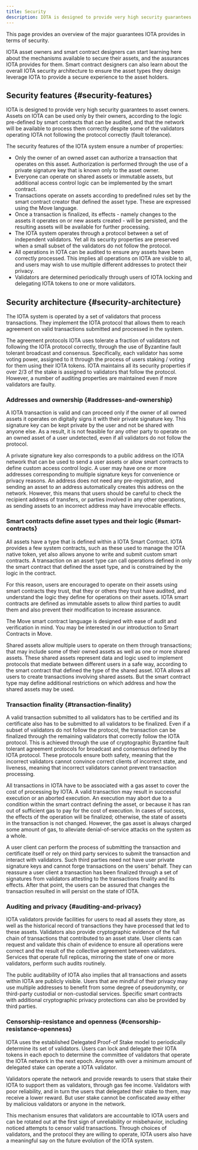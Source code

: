 ```yaml
---
title: Security
description: IOTA is designed to provide very high security guarantees to asset owners. Assets on IOTA can be used only by their owners, according to the logic pre-defined by smart contracts that can be audited, and that the network will be available to process them correctly despite some of the validators operating IOTA not following the protocol correctly (fault tolerance).
---
```


This page provides an overview of the major guarantees IOTA provides in terms of security.

IOTA asset owners and smart contract designers can start learning here about the mechanisms available to secure their assets, and the assurances IOTA provides for them. Smart contract designers can also learn about the overall IOTA security architecture to ensure the asset types they design leverage IOTA to provide a secure experience to the asset holders.

## Security features {#security-features}

IOTA is designed to provide very high security guarantees to asset owners. Assets on IOTA can be used only by their owners, according to the logic pre-defined by smart contracts that can be audited, and that the network will be available to process them correctly despite some of the validators operating IOTA not following the protocol correctly (fault tolerance).

The security features of the IOTA system ensure a number of properties:

- Only the owner of an owned asset can authorize a transaction that operates on this asset. Authorization is performed through the use of a private signature key that is known only to the asset owner.
- Everyone can operate on shared assets or immutable assets, but additional access control logic can be implemented by the smart contract.
- Transactions operate on assets according to predefined rules set by the smart contract creator that defined the asset type. These are expressed using the Move language.
- Once a transaction is finalized, its effects - namely changes to the assets it operates on or new assets created - will be persisted, and the resulting assets will be available for further processing.
- The IOTA system operates through a protocol between a set of independent validators. Yet all its security properties are preserved when a small subset of the validators do not follow the protocol.
- All operations in IOTA can be audited to ensure any assets have been correctly processed. This implies all operations on IOTA are visible to all, and users may wish to use multiple different addresses to protect their privacy.
- Validators are determined periodically through users of IOTA locking and delegating IOTA tokens to one or more validators.

## Security architecture {#security-architecture}

The IOTA system is operated by a set of validators that process transactions. They implement the IOTA protocol that allows them to reach agreement on valid transactions submitted and processed in the system.

The agreement protocols IOTA uses tolerate a fraction of validators not following the IOTA protocol correctly, through the use of Byzantine fault tolerant broadcast and consensus. Specifically, each validator has some voting power, assigned to it through the process of users staking / voting for them using their IOTA tokens. IOTA maintains all its security properties if over 2/3 of the stake is assigned to validators that follow the protocol. However, a number of auditing properties are maintained even if more validators are faulty.

### Addresses and ownership {#addresses-and-ownership}

A IOTA transaction is valid and can proceed only if the owner of all owned assets it operates on digitally signs it with their private signature key. This signature key can be kept private by the user and not be shared with anyone else. As a result, it is not feasible for any other party to operate on an owned asset of a user undetected, even if all validators do not follow the protocol.

A private signature key also corresponds to a public address on the IOTA network that can be used to send a user assets or allow smart contracts to define custom access control logic. A user may have one or more addresses corresponding to multiple signature keys for convenience or privacy reasons. An address does not need any pre-registration, and sending an asset to an address automatically creates this address on the network. However, this means that users should be careful to check the recipient address of transfers, or parties involved in any other operations, as sending assets to an incorrect address may have irrevocable effects.

### Smart contracts define asset types and their logic {#smart-contracts}

All assets have a type that is defined within a IOTA Smart Contract. IOTA provides a few system contracts, such as these used to manage the IOTA native token, yet also allows anyone to write and submit custom smart contracts. A transaction on an asset type can call operations defined in only the smart contract that defined the asset type, and is constrained by the logic in the contract.

For this reason, users are encouraged to operate on their assets using smart contracts they trust, that they or others they trust have audited, and understand the logic they define for operations on their assets. IOTA smart contracts are defined as immutable assets to allow third parties to audit them and also prevent their modification to increase assurance.

The Move smart contract language is designed with ease of audit and verification in mind. You may be interested in our introduction to Smart Contracts in Move.

Shared assets allow multiple users to operate on them through transactions; that may include some of their owned assets as well as one or more shared assets. These shared assets represent data and logic used to implement protocols that mediate between different users in a safe way, according to the smart contract that defined the type of the shared asset. IOTA allows all users to create transactions involving shared assets. But the smart contract type may define additional restrictions on which address and how the shared assets may be used.

### Transaction finality {#transaction-finality}

A valid transaction submitted to all validators has to be certified and its certificate also has to be submitted to all validators to be finalized. Even if a subset of validators do not follow the protocol, the transaction can be finalized through the remaining validators that correctly follow the IOTA protocol. This is achieved through the use of cryptographic Byzantine fault tolerant agreement protocols for broadcast and consensus defined by the IOTA protocol. These protocols ensure both safety, meaning that the incorrect validators cannot convince correct clients of incorrect state, and liveness, meaning that incorrect validators cannot prevent transaction processing.

All transactions in IOTA have to be associated with a gas asset to cover the cost of processing by IOTA. A valid transaction may result in successful execution or an aborted execution. An execution may abort due to a condition within the smart contract defining the asset, or because it has ran out of sufficient gas to pay for the cost of execution. In cases of success, the effects of the operation will be finalized; otherwise, the state of assets in the transaction is not changed. However, the gas asset is always charged some amount of gas, to alleviate denial-of-service attacks on the system as a whole.

A user client can perform the process of submitting the transaction and certificate itself or rely on third party services to submit the transaction and interact with validators. Such third parties need not have user private signature keys and cannot forge transactions on the users' behalf. They can reassure a user client a transaction has been finalized through a set of signatures from validators attesting to the transactions finality and its effects. After that point, the users can be assured that changes the transaction resulted in will persist on the state of IOTA.

### Auditing and privacy {#auditing-and-privacy}

IOTA validators provide facilities for users to read all assets they store, as well as the historical record of transactions they have processed that led to these assets. Validators also provide cryptographic evidence of the full chain of transactions that contributed to an asset state. User clients can request and validate this chain of evidence to ensure all operations were correct and the result of the collective agreement between validators. Services that operate full replicas, mirroring the state of one or more validators, perform such audits routinely.

The public auditability of IOTA also implies that all transactions and assets within IOTA are publicly visible. Users that are mindful of their privacy may use multiple addresses to benefit from some degree of pseudonymity, or third-party custodial or non-custodial services. Specific smart contracts with additional cryptographic privacy protections can also be provided by third parties.

### Censorship-resistance and openness {#censorship-resistance-openness}

IOTA uses the established Delegated Proof-of Stake model to periodically determine its set of validators. Users can lock and delegate their IOTA tokens in each epoch to determine the committee of validators that operate the IOTA network in the next epoch. Anyone with over a minimum amount of delegated stake can operate a IOTA validator.

Validators operate the network and provide rewards to users that stake their IOTA to support them as validators, through gas fee income. Validators with poor reliability, and in turn the users that delegated their stake to them, may receive a lower reward. But user stake cannot be confiscated away either by malicious validators or anyone in the network.

This mechanism ensures that validators are accountable to IOTA users and can be rotated out at the first sign of unreliability or misbehavior, including noticed attempts to censor valid transactions. Through choices of validators, and the protocol they are willing to operate, IOTA users also have a meaningful say on the future evolution of the IOTA system.
